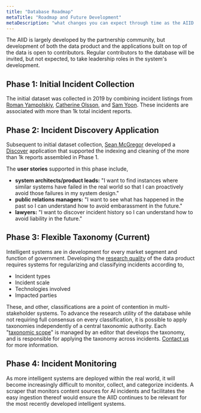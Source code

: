 ```yaml
---
title: "Database Roadmap"
metaTitle: "Roadmap and Future Development"
metaDescription: "what changes you can expect through time as the AIID develops"
---
```


The AIID is largely developed by the partnership community, but development of both the data product and the applications built on top of the data is open to contributors. Regular contributors to the database will be invited, but not expected, to take leadership roles in the system's development.

## Phase 1: Initial Incident Collection

The initial dataset was collected in 2019 by combining incident listings from
[Roman Yampolskiy](http://cecs.louisville.edu/ry/),
[Catherine Olsson](https://www.linkedin.com/in/catherineolsson/),
and [Sam Yoon](https://www.linkedin.com/in/samyoonnz/). These incidents are associated with more than 1k total incident reports.

## Phase 2: Incident Discovery Application

Subsequent to initial dataset collection, [Sean McGregor](https://seanbmcgregor.com/) developed a [Discover](/about_apps/1-discover) application that supported the indexing and cleaning of the more than 1k reports assembled in Phase 1.

The **user stories** supported in this phase include,

* **system architects/product leads:** "I want to find instances where similar systems have failed in the real world so that I can proactively avoid those failures in my system design."
* **public relations managers:** "I want to see what has happened in the past so I can understand how to avoid embarassment in the future."
* **lawyers:** "I want to discover incident history so I can understand how to avoid liability in the future."

## Phase 3: Flexible Taxonomy (Current)

Intelligent systems are in development for every market segment and function of government. Developing the [research quality](/research) of the data product requires systems for regularizing and classifying incidents according to,

* Incident types
* Incident scale
* Technologies involved
* Impacted parties

These, and other, classifications are a point of contention in multi-stakeholder systems. To advance the research utility of the database while not requiring full consensus on every classification, it is possible to apply taxonomies independently of a central taxonomic authority. Each "[taxonomic scope](/research/4-taxonomies)" is managed by an editor that develops the taxonomy, and is responsible for applying the taxonomy across incidents. [Contact us](/contact) for more information.

## Phase 4: Incident Monitoring

As more intelligent systems are deployed within the real world, it will become increasingly difficult to monitor, collect, and categorize incidents. A scraper that monitors content sources for AI incidents and facilitates the easy ingestion thereof would ensure the AIID continues to be relevant for the most recently developed intelligent systems.
